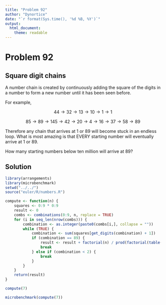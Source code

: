 ```yaml
---
title: "Problem 92"
author: "Dynortice"
date: "`r format(Sys.time(), '%d %B, %Y')`"
output:
  html_document:
    theme: readable
---
```

# Problem 92
## Square digit chains

A number chain is created by continuously adding the square of the digits in a number to form a new number until it has been seen before.

For example,

$$44 \to 32 \to 13 \to 10 \to 1 \to 1$$

$$85 \to 89 \to 145 \to 42 \to 20 \to 4 \to 16 \to 37 \to 58 \to 89$$

Therefore any chain that arrives at $1$ or $89$ will become stuck in an endless loop. What is most amazing is that EVERY starting number will eventually arrive at $1$ or $89$.

How many starting numbers below ten million will arrive at $89$?

## Solution
```r
library(arrangements)
library(microbenchmark)
setwd("../../")
source("euler/R/numbers.R")
```
```r
compute <- function(n) {
    squares <- 0:9 * 0:9
    result <- 0
    combs <- combinations(0:9, n, replace = TRUE)
    for (i in seq_len(nrow(combs))) {
        combination <- as.integer(paste0(combs[i,], collapse = ""))
        while (TRUE) {
            combination <- sum(squares[get_digits(combination) + 1])
            if (combination == 89) {
                result <- result + factorial(n) / prod(factorial(table(combs[i, ])))
                break
            } else if (combination < 2) {
                break
            }
        }
    }
    return(result)
}
```
```r
compute(7)
```
```r
microbenchmark(compute(7))
```
